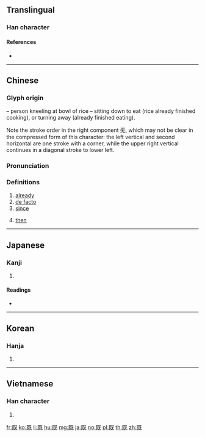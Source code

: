 {{character info/new}}
{{also|旣}}
==Translingual==

===Han character===
{{Han char|rn=71|rad=无|as=05|sn=9|four=71714|canj=AIMVU}}

====References====
* {{Han ref|kx=0485.310|dkj=13721|dj=0848.030|hdz=21148.010|uh=65E2|ud=26082|bh=AC4A|bd=44106}}

----

==Chinese==
{{zh-forms|t2=旣}}

===Glyph origin===
{{Han etym}}
{{Han compound|皀|t1=bowl of rice|旡|t2=kneeling figure|ls=ic}} – person kneeling at bowl of rice – sitting down to eat (rice already finished cooking), or turning away (already finished eating).

Note the stroke order in the right component 旡, which may not be clear in the compressed form of this character: the left vertical and second horizontal are one stroke with a corner, while the upper right vertical continues in a diagonal stroke to lower left.

===Pronunciation===
{{zh-pron
|m=jì
|c=gei3
|h=pfs=ki
|mn=kì
|mc=
|oc=y
|ma=
|cat=adv,a,prep
}}

===Definitions===
{{zh-hanzi}}

# [[already]]
# [[de facto]]
# [[since]]
#: {{zh-x|耶和華 ^神 對 蛇 說：「^你 既 做 了 這 事，就 必 受 咒詛，比 一切 的 牲畜{chù} 野獸 更甚！你 必 用 肚子{zi} 行走，終身 吃 土。」|And the LORD God said unto the serpent, '''Because''' thou hast done this, thou art cursed above all cattle, and above every beast of the field; upon thy belly shalt thou go, and dust shalt thou eat all the days of thy life|ref={{lang|zh|新標點和合本}} (Chinese Union Version with New Punctuation), {{lang|zh|創世記}} (Genesis) 3:14}}
# [[then]]

----

==Japanese==

===Kanji===
{{ja-kanji|grade=c|rs=无05}}

# {{defn|lang=ja|sort=无05}}

====Readings====
* {{ja-readings|goon=[[け]] (ke)|kanon=[[き]] (ki)|kun=[[つきる]] (tsukiru), [[すでに]] (sudeni)}}

----

==Korean==

===Hanja===
{{ko-hanja|hangeul=기|eumhun=|rv=gi|mr=ki|y=ki}}

# {{defn|lang=ko|sort=无05}}

----

==Vietnamese==

===Han character===
{{vi-hantu|[[dĩ]], [[kí]], [[ký]]|rs=无05}}

# {{defn|lang=vi|sort=无05}}

[[fr:既]]
[[ko:既]]
[[li:既]]
[[hu:既]]
[[mg:既]]
[[ja:既]]
[[no:既]]
[[pl:既]]
[[th:既]]
[[zh:既]]